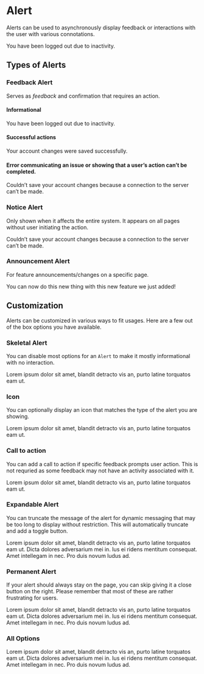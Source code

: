 
<Meta title="Molecules/Alert" component={Alert} />

# Alert

<StoryStatus status="stable" />

Alerts can be used to asynchronously display feedback or interactions
with the user with various connotations.

<Preview withSource="open">
  <Story name="Alert">
    <Alert
      showIcon
      type={BannerType.Info}
      cta={{ text: 'Login', onClick: action('CTA Click') }}
      onClose={action('Close')}
    >
      You have been logged out due to inactivity.
    </Alert>
  </Story>
</Preview>

<Props story="Alert" of={Alert} />

## Types of Alerts

### Feedback Alert

Serves as _feedback_ and confirmation that requires an
action.

#### Informational

<Preview>
  <Story name="Information">
    <Alert
      showIcon
      type={BannerType.Info}
      cta={{ text: 'Login', onClick: action('CTA Click') }}
      onClose={action('Close')}
    >
      You have been logged out due to inactivity.
    </Alert>
  </Story>
</Preview>

#### Successful actions

<Preview>
  <Story name="Success">
    <Alert
      showIcon
      type={BannerType.Success}
      cta={{ text: 'view account', onClick: action('CTA Click') }}
      onClose={action('Close')}
    >
      Your account changes were saved successfully.
    </Alert>
  </Story>
</Preview>

#### Error communicating an issue or showing that a user’s action can’t be completed.

<Preview>
  <Story name="Error">
    <Alert
      showIcon
      type={BannerType.Error}
      cta={{ text: 'retry', onClick: action('CTA Click') }}
      onClose={action('Close')}
    >
      Couldn’t save your account changes because a connection to the server
      can’t be made.
    </Alert>
  </Story>
</Preview>

### Notice Alert

Only shown when it affects the entire system. It appears on all pages without user initiating the action.

<Preview>
  <Story name="Notice">
    <Alert
      showIcon
      type={BannerType.Notice}
      cta={{ text: 'retry', onClick: action('CTA Click') }}
      onClose={action('Close')}
    >
      Couldn’t save your account changes because a connection to the server
      can’t be made.
    </Alert>
  </Story>
</Preview>

### Announcement Alert

For feature announcements/changes on a specific page.

<Preview>
  <Story name="Announcement">
    <Alert
      showIcon
      type={BannerType.Announcement}
      cta={{ text: 'Learn More', onClick: action('CTA Click') }}
      onClose={action('Close')}
    >
      You can now do this new thing with this new feature we just added!
    </Alert>
  </Story>
</Preview>

## Customization

Alerts can be customized in various ways to fit usages. Here are a few out of the box options you have available.

### Skeletal Alert

You can disable most options for an `Alert` to make it mostly informational with no interaction.

<Preview>
  <Story name="Skeletal">
    <Alert showIcon={false} type={BannerType.Notice} onClose={action('Close')}>
      Lorem ipsum dolor sit amet, blandit detracto vis an, purto latine
      torquatos eam ut.
    </Alert>
  </Story>
</Preview>

### Icon

You can optionally display an icon that matches the type of the alert you are showing.

<Preview>
  <Story name="Icon">
    <Alert type={BannerType.Notice} onClose={action('Close')}>
      Lorem ipsum dolor sit amet, blandit detracto vis an, purto latine
      torquatos eam ut.
    </Alert>
  </Story>
</Preview>

### Call to action

You can add a call to action if specific feedback prompts user action. This is not requried as some
feedback may not have an activity associated with it.

<Preview>
  <Story name="Call to Action">
    <Alert
      showIcon={false}
      type={BannerType.Notice}
      cta={{
        href: 'https://google.com',
        onClick: action('Close'),
        text: 'Click Me',
      }}
      onClose={action('Close')}
    >
      Lorem ipsum dolor sit amet, blandit detracto vis an, purto latine
      torquatos eam ut.
    </Alert>
  </Story>
</Preview>

### Expandable Alert

You can truncate the message of the alert for dynamic messaging that may be too long to display
without restriction. This will automatically truncate and add a toggle button.

<Preview>
  <Story name="Expandable">
    <Alert
      showIcon={false}
      type={BannerType.Notice}
      lines={1}
      onClose={action('Close')}
    >
      Lorem ipsum dolor sit amet, blandit detracto vis an, purto latine
      torquatos eam ut. Dicta dolores adversarium mei in. Ius ei ridens mentitum
      consequat. Amet intellegam in nec. Pro duis novum ludus ad.
    </Alert>
  </Story>
</Preview>

### Permanent Alert

If your alert should always stay on the page, you can skip giving it a close button on the right.
Please remember that most of these are rather frustrating for users.

<Preview>
  <Story name="Permanent">
    <Alert showIcon={false} type={BannerType.Notice} lines={1}>
      Lorem ipsum dolor sit amet, blandit detracto vis an, purto latine
      torquatos eam ut. Dicta dolores adversarium mei in. Ius ei ridens mentitum
      consequat. Amet intellegam in nec. Pro duis novum ludus ad.
    </Alert>
  </Story>
</Preview>

### All Options

<Preview>
  <Story name="All Options">
    <Alert
      type={BannerType.Notice}
      cta={{
        href: 'https://google.com',
        onClick: action('Close'),
        text: 'Click Me',
      }}
      lines={1}
      onClose={action('Close')}
    >
      Lorem ipsum dolor sit amet, blandit detracto vis an, purto latine
      torquatos eam ut. Dicta dolores adversarium mei in. Ius ei ridens mentitum
      consequat. Amet intellegam in nec. Pro duis novum ludus ad.
    </Alert>
  </Story>
</Preview>
